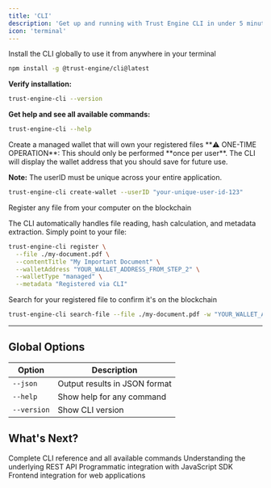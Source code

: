 ```yaml
---
title: 'CLI'
description: 'Get up and running with Trust Engine CLI in under 5 minutes. Perfect for automation, scripting, and quick file registration from the command line.'
icon: 'terminal'
---
```


<Steps>
<Step title="Install the Trust Engine CLI">
Install the CLI globally to use it from anywhere in your terminal
    
```bash
npm install -g @trust-engine/cli@latest
```

**Verify installation:**
```bash
trust-engine-cli --version
```

**Get help and see all available commands:**
```bash
trust-engine-cli --help
```

</Step>

<Step title="Create a Wallet">
Create a managed wallet that will own your registered files

<Warning>
**⚠️ ONE-TIME OPERATION**: This should only be performed **once per user**. The CLI will display the wallet address that you should save for future use.
</Warning>

**Note:** The userID must be unique across your entire application.

```bash
trust-engine-cli create-wallet --userID "your-unique-user-id-123"
```


</Step>

<Step title="Register a File">
Register any file from your computer on the blockchain

The CLI automatically handles file reading, hash calculation, and metadata extraction. Simply point to your file:

```bash
trust-engine-cli register \
  --file ./my-document.pdf \
  --contentTitle "My Important Document" \
  --walletAddress "YOUR_WALLET_ADDRESS_FROM_STEP_2" \
  --walletType "managed" \
  --metadata "Registered via CLI"
```


</Step>

<Step title="Verify File Registration">
Search for your registered file to confirm it's on the blockchain

```bash
trust-engine-cli search-file --file ./my-document.pdf -w "YOUR_WALLET_ADDRESS_FROM_STEP_2"
```


</Step>

</Steps>

---

## Global Options

| Option | Description |
|--------|-------------|
| `--json` | Output results in JSON format |
| `--help` | Show help for any command |
| `--version` | Show CLI version |

## What's Next?

<CardGroup cols={2}>
  <Card title="CLI Documentation" icon="terminal" href="/cli-reference">
    Complete CLI reference and all available commands
  </Card>
  
  <Card title="API Documentation" icon="book" href="/api-overview">
    Understanding the underlying REST API
  </Card>
  
  <Card title="SDK Guide" icon="box" href="/sdk-reference">
    Programmatic integration with JavaScript SDK
  </Card>
  
  <Card title="React Guide" icon="react" href="/quickstart-react">
    Frontend integration for web applications
  </Card>
</CardGroup>
